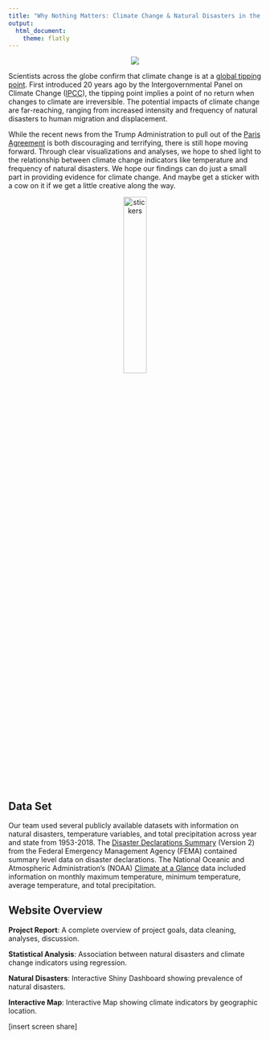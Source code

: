 ```yaml
---
title: "Why Nothing Matters: Climate Change & Natural Disasters in the United States"
output: 
  html_document:
    theme: flatly
---
```

<center>
![](http://giphygifs.s3.amazonaws.com/media/rozlnqOWqxqA8/giphy.gif)  

</center>  


Scientists across the globe confirm that climate change is at a [global tipping point](https://www.nationalgeographic.com/science/2019/11/earth-tipping-point/). First introduced 20 years ago by the Intergovernmental Panel on Climate Change ([IPCC](https://www.ipcc.ch/)), the tipping point implies a point of no return when changes to climate are irreversible. The potential impacts of climate change are far-reaching, ranging from increased intensity and frequency of natural disasters to human migration and displacement. 


While the recent news from the Trump Administration to pull out of the [Paris Agreement](https://www.washingtonpost.com/climate-environment/2019/11/04/trump-makes-it-official-us-will-withdraw-paris-climate-accord/) is both discouraging and terrifying, there is still hope moving forward. Through clear visualizations and analyses, we hope to shed light to the relationship between climate change indicators like temperature and frequency of natural disasters. We hope our findings can do just a small part in providing evidence for climate change. And maybe get a sticker with a cow on it if we get a little creative along the way.

<center>
<img src="data/stickers.png" alt="stickers" style="width:30%">
</center>
## Data Set
Our team used several publicly available datasets with information on natural disasters, temperature variables, and total precipitation across year and state from 1953-2018. The [Disaster Declarations Summary](https://www.fema.gov/media-library/assets/documents/28318) (Version 2) from the Federal Emergency Management Agency (FEMA) contained summary level data on disaster declarations. The National Oceanic and Atmospheric Administration's (NOAA) [Climate at a Glance](https://www.ncdc.noaa.gov/cag/national/mapping/) data included information on monthly maximum temperature, minimum temperature, average temperature, and total precipitation. 

## Website Overview

**Project Report**: A complete overview of project goals, data cleaning, analyses, discussion.  

**Statistical Analysis**: Association between natural disasters and climate change indicators using regression.  

**Natural Disasters**: Interactive Shiny Dashboard showing prevalence of natural disasters. 

**Interactive Map**: Interactive Map showing climate indicators by geographic location.  

[insert screen share]




